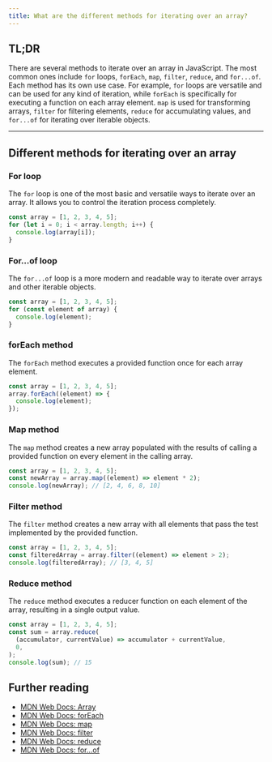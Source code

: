 ```yaml
---
title: What are the different methods for iterating over an array?
---
```


## TL;DR

There are several methods to iterate over an array in JavaScript. The most common ones include `for` loops, `forEach`, `map`, `filter`, `reduce`, and `for...of`. Each method has its own use case. For example, `for` loops are versatile and can be used for any kind of iteration, while `forEach` is specifically for executing a function on each array element. `map` is used for transforming arrays, `filter` for filtering elements, `reduce` for accumulating values, and `for...of` for iterating over iterable objects.

---

## Different methods for iterating over an array

### For loop

The `for` loop is one of the most basic and versatile ways to iterate over an array. It allows you to control the iteration process completely.

```js
const array = [1, 2, 3, 4, 5];
for (let i = 0; i < array.length; i++) {
  console.log(array[i]);
}
```

### For...of loop

The `for...of` loop is a more modern and readable way to iterate over arrays and other iterable objects.

```js
const array = [1, 2, 3, 4, 5];
for (const element of array) {
  console.log(element);
}
```

### forEach method

The `forEach` method executes a provided function once for each array element.

```js
const array = [1, 2, 3, 4, 5];
array.forEach((element) => {
  console.log(element);
});
```

### Map method

The `map` method creates a new array populated with the results of calling a provided function on every element in the calling array.

```js
const array = [1, 2, 3, 4, 5];
const newArray = array.map((element) => element * 2);
console.log(newArray); // [2, 4, 6, 8, 10]
```

### Filter method

The `filter` method creates a new array with all elements that pass the test implemented by the provided function.

```js
const array = [1, 2, 3, 4, 5];
const filteredArray = array.filter((element) => element > 2);
console.log(filteredArray); // [3, 4, 5]
```

### Reduce method

The `reduce` method executes a reducer function on each element of the array, resulting in a single output value.

```js
const array = [1, 2, 3, 4, 5];
const sum = array.reduce(
  (accumulator, currentValue) => accumulator + currentValue,
  0,
);
console.log(sum); // 15
```

## Further reading

- [MDN Web Docs: Array](https://developer.mozilla.org/en-US/docs/Web/JavaScript/Reference/Global_Objects/Array)
- [MDN Web Docs: forEach](https://developer.mozilla.org/en-US/docs/Web/JavaScript/Reference/Global_Objects/Array/forEach)
- [MDN Web Docs: map](https://developer.mozilla.org/en-US/docs/Web/JavaScript/Reference/Global_Objects/Array/map)
- [MDN Web Docs: filter](https://developer.mozilla.org/en-US/docs/Web/JavaScript/Reference/Global_Objects/Array/filter)
- [MDN Web Docs: reduce](https://developer.mozilla.org/en-US/docs/Web/JavaScript/Reference/Global_Objects/Array/reduce)
- [MDN Web Docs: for...of](https://developer.mozilla.org/en-US/docs/Web/JavaScript/Reference/Statements/for...of)

